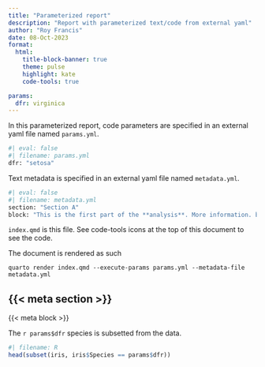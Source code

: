 ```yaml
---
title: "Parameterized report"
description: "Report with parameterized text/code from external yaml"
author: "Roy Francis"
date: 08-Oct-2023
format:
  html:
    title-block-banner: true
    theme: pulse
    highlight: kate
    code-tools: true

params:
  dfr: virginica
---
```


In this parameterized report, code parameters are specified in an external yaml file named `params.yml`.

```bash
#| eval: false
#| filename: params.yml
dfr: "setosa"
```

Text metadata is specified in an external yaml file named `metadata.yml`.

```bash
#| eval: false
#| filename: metadata.yml
section: "Section A"
block: "This is the first part of the **analysis**. More information. bla bla."
```

`index.qmd` is this file. See code-tools icons at the top of this document to see the code.

The document is rendered as such

`quarto render index.qmd --execute-params params.yml --metadata-file metadata.yml`

## {{< meta section >}}

{{< meta block >}}


The `r params$dfr` species is subsetted from the data.

```r
#| filename: R
head(subset(iris, iris$Species == params$dfr))
```

